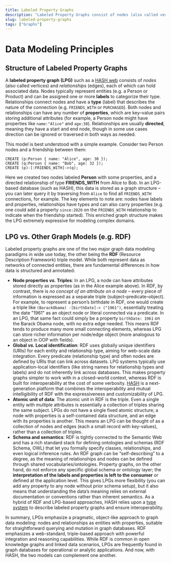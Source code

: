 ```yaml
---
title: Labeled Property Graphs
description: "Labeled Property Graphs consist of nodes (also called vertices) and relationships (edges), each of which can hold associated data."
slug: labeled-property-graphs
tags: ["Graphs"]
---
```


# **Data Modeling Principles**

## **Structure of Labeled Property Graphs**

A **labeled property graph (LPG)** such as a [HASH web](/guide/webs) consists of *nodes* (also called vertices) and *relationships* (edges), each of which can hold associated data. Nodes typically represent entities (e.g. a Person or Product) and can be assigned one or more **labels** to categorize their type. Relationships connect nodes and have a **type** (label) that describes the nature of the connection (e.g. `FRIENDS_WITH` or `PURCHASED`). Both nodes and relationships can have any number of **properties**, which are key–value pairs storing additional attributes (for example, a Person node might have properties like `name:"Alice"` and `age:30`). Relationships are usually **directed**, meaning they have a start and end node, though in some use cases direction can be ignored or traversed in both ways as needed.

This model is best understood with a simple example. Consider two Person nodes and a friendship between them:

```
CREATE (p:Person { name: "Alice", age: 30 });
CREATE (q:Person { name: "Bob", age: 32 });
CREATE (p)-[:FRIENDS_WITH]->(q);
```

Here we created two nodes labeled **Person** with some properties, and a directed relationship of type **FRIENDS\_WITH** from Alice to Bob. In an LPG-based database (such as HASH), this data is stored as a graph structure – you can later query it by traversing from `Alice` to find all `FRIENDS_WITH` connections, for example. The key elements to note are: nodes have labels and properties, relationships have types and can also carry properties (e.g. one could add a property `since:2020` on the `FRIENDS_WITH` relationship to indicate when the friendship started). This enriched graph structure makes the LPG extremely expressive for modeling complex domains.

## **LPG vs. Other Graph Models (e.g. RDF)**

Labeled property graphs are one of the two major graph data modeling paradigms in wide use today, the other being the **RDF** (Resource Description Framework) triple model. While both represent data as networks of connected entities, there are fundamental differences in how data is structured and annotated:

- **Node properties _vs._ Triples**: In an LPG, a node can have attributes stored directly as properties (as in the Alice example above). In RDF, by contrast, there is *no concept of an attribute on a node* – every piece of information is expressed as a separate triple (subject–predicate–object). For example, to represent a person’s birthdate in RDF, one would create a triple like `(BarackObama) -[birthDate]-> ("1961")`, essentially treating the date "1961" as an object node or literal connected via a predicate. In an LPG, that same fact could simply be a property `birthDate: 1961` on the Barack Obama node, with no extra edge needed. This means RDF tends to produce many more small connecting elements, whereas LPG can store richer information per node/edge object (more analogous to an object in OOP with fields).  
- **Global _vs._ Local identification**: RDF uses globally unique identifiers (URIs) for each entity and relationship type, aiming for web-scale data integration. Every predicate (relationship type) and often nodes are defined by URIs that can link across datasets. LPG systems typically use application-local identifiers (like string names for relationship types and labels) and do not inherently link across databases. This makes property graphs simpler to work with in a closed-world context, whereas RDF is built for interoperability at the cost of some verbosity. [HASH](https://hash.ai/) is a next-generation platform that combines the interoperability and mutual intelligibility of RDF with the expressiveness and customizability of LPG.  
- **Atomic unit of data**: The atomic unit in RDF is the triple. Even a single entity with multiple attributes is essentially a collection of triples sharing the same subject. LPGs do not have a single fixed atomic structure; a node with properties is a self-contained data structure, and an edge with its properties is another. This means an LPG can be thought of as a collection of nodes and edges (each a small record with key-values), rather than a collection of triples.  
- **Schema and semantics**: RDF is tightly connected to the Semantic Web and has a rich standard stack for defining ontologies and schemas (RDF Schema, OWL) that let you formally specify classes, relationships, and even logical inference rules. An RDF graph can be “self-describing” to a degree, as the meaning of relationships and nodes can be defined through shared vocabularies/ontologies. Property graphs, on the other hand, do not enforce any specific global schema or ontology layer; the **interpretation of the labels and properties is left to the consumer** or defined at the application level. This gives LPGs more flexibility (you can add any property to any node without prior schema setup), but it also means that understanding the data’s meaning relies on external documentation or conventions rather than inherent semantics. As a hybrid of RDF and LPG-based approaches, HASH relies upon a [type system](/guide/types) to describe labeled property graphs and ensure interoperability.

In summary, LPGs emphasize a pragmatic, object-like approach to graph data modeling: nodes and relationships as entities with properties, suitable for straightforward querying and mutation in graph databases. RDF emphasizes a web-standard, triple-based approach with powerful integration and reasoning capabilities. While RDF is common in open knowledge graphs and linked data scenarios, LPGs are frequently found in graph databases for operational or analytic applications. And now, with HASH, the two models can complement one another.
